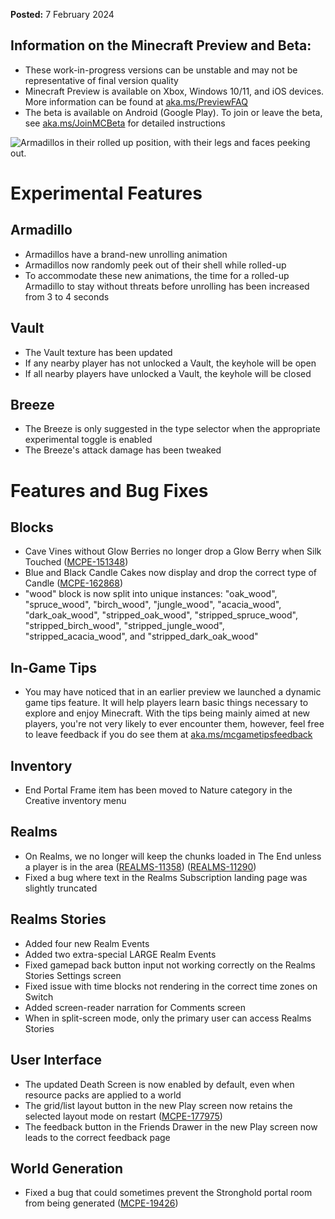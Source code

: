 **Posted:** 7 February 2024

## **Information on the Minecraft Preview and Beta:**

-   These work-in-progress versions can be unstable and may not be representative of final version quality
-   Minecraft Preview is available on Xbox, Windows 10/11, and iOS devices. More information can be found at [aka.ms/PreviewFAQ](https://aka.ms/PreviewFAQ)
-   The beta is available on Android (Google Play). To join or leave the beta, see [aka.ms/JoinMCBeta](https://aka.ms/JoinMCBeta) for detailed instructions

![Armadillos in their rolled up position, with their legs and faces peeking out.](https://feedback.minecraft.net/hc/article_attachments/23935504574349)

# Experimental Features

## Armadillo

-   Armadillos have a brand-new unrolling animation 
-   Armadillos now randomly peek out of their shell while rolled-up
-   To accommodate these new animations, the time for a rolled-up Armadillo to stay without threats before unrolling has been increased from 3 to 4 seconds

## Vault

-   The Vault texture has been updated 
-   If any nearby player has not unlocked a Vault, the keyhole will be open
-   If all nearby players have unlocked a Vault, the keyhole will be closed

## Breeze

-   The Breeze is only suggested in the type selector when the appropriate experimental toggle is enabled 
-   The Breeze's attack damage has been tweaked 

# Features and Bug Fixes

## Blocks

-   Cave Vines without Glow Berries no longer drop a Glow Berry when Silk Touched ([MCPE-151348](https://bugs.mojang.com/browse/MCPE-151348))
-   Blue and Black Candle Cakes now display and drop the correct type of Candle ([MCPE-162868](https://bugs.mojang.com/browse/MCPE-162868)) 
-   "wood" block is now split into unique instances: "oak\_wood", "spruce\_wood", "birch\_wood", "jungle\_wood", "acacia\_wood", "dark\_oak\_wood", "stripped\_oak\_wood", "stripped\_spruce\_wood", "stripped\_birch\_wood", "stripped\_jungle\_wood", "stripped\_acacia\_wood", and "stripped\_dark\_oak\_wood" 

## In-Game Tips

-   You may have noticed that in an earlier preview we launched a dynamic game tips feature. It will help players learn basic things necessary to explore and enjoy Minecraft. With the tips being mainly aimed at new players, you're not very likely to ever encounter them, however, feel free to leave feedback if you do see them at [aka.ms/mcgametipsfeedback](https://aka.ms/mcgametipsfeedback)

## Inventory

-   End Portal Frame item has been moved to Nature category in the Creative inventory menu 

## Realms

-   On Realms, we no longer will keep the chunks loaded in The End unless a player is in the area ([REALMS-11358](https://bugs.mojang.com/browse/REALMS-11358)) ([REALMS-11290](https://bugs.mojang.com/browse/REALMS-11290))
-   Fixed a bug where text in the Realms Subscription landing page was slightly truncated 

## Realms Stories

-   Added four new Realm Events 
-   Added two extra-special LARGE Realm Events
-   Fixed gamepad back button input not working correctly on the Realms Stories Settings screen 
-   Fixed issue with time blocks not rendering in the correct time zones on Switch
-   Added screen-reader narration for Comments screen
-   When in split-screen mode, only the primary user can access Realms Stories

## User Interface

-   The updated Death Screen is now enabled by default, even when resource packs are applied to a world 
-   The grid/list layout button in the new Play screen now retains the selected layout mode on restart ([MCPE-177975](https://bugs.mojang.com/browse/MCPE-177975)) 
-   The feedback button in the Friends Drawer in the new Play screen now leads to the correct feedback page 

## World Generation

-   Fixed a bug that could sometimes prevent the Stronghold portal room from being generated ([MCPE-19426](https://bugs.mojang.com/browse/MCPE-19426)) 

